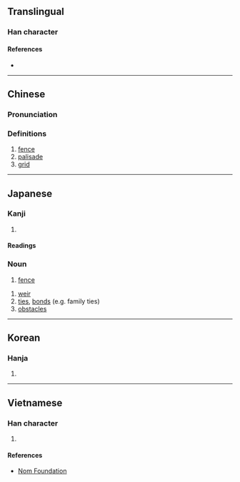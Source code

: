 {{also|栅|棚}}
{{character info/new}}
==Translingual==

===Han character===
{{Han char|rn=75|rad=木|as=05|sn=9|four=47940|canj=DBT|ids=⿰木冊}}

====References====
* {{Han ref|kx=0521.121|dkj=14665|dj=0909.070|hdz=21187.010|uh=67F5|ud=26613|bh=AC5D|bd=44125}}

----

==Chinese==
{{zh-forms|s=栅}}

===Pronunciation===
{{zh-pron
|m=shān,zhà
|c=saan1,saan3,caak3
|mc=y
|oc=
|ma=
|cat=n
}}
{{zh-attn-split}}

===Definitions===
{{zh-hanzi}}

# [[fence]]
# [[palisade]]
# [[grid]]

----

==Japanese==

===Kanji===
{{ja-kanji|grade=|rs=木05}}

# {{defn|lang=ja|sort=木05}}

====Readings====
{{ja-readings
|on=さく, さん
|kun=やらい-, しがらみ-
}}

===Noun===
{{ja-noun|さく}}

# [[fence]]

{{ja-noun|しがらみ}}

# [[weir]]
# [[tie]]s, [[bond]]s (e.g. family ties)
# [[obstacle]]s

----

==Korean==

===Hanja===
{{ko-hanja|hangeul=책|eumhun=|rv=chaek|mr=ch'aek|y=chayk}}

# {{defn|lang=ko|sort=木05}}

----

==Vietnamese==

===Han character===
{{vi-readings|rs=木05|hanviet=sách}}

# {{defn|lang=vi|sort=木05}}

====References====
* [http://nomfoundation.org/common/nom_details.php?codepoint=67f5 Nom Foundation]